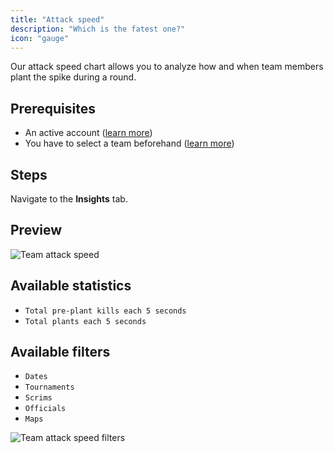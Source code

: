 ```yaml
---
title: "Attack speed"
description: "Which is the fatest one?"
icon: "gauge"
---
```


Our attack speed chart allows you to analyze how and when team members plant the spike during a round.

## Prerequisites

- An active account ([learn more](/get-started/setup))
- You have to select a team beforehand ([learn more](/core/team/root))

## Steps

Navigate to the **Insights** tab.

## Preview

<Frame>
    <img
        src="./images/attack-speed/component.png"
        alt="Team attack speed"
    />
</Frame>

## Available statistics

- `Total pre-plant kills each 5 seconds`
- `Total plants each 5 seconds`

## Available filters

- `Dates`
- `Tournaments`
- `Scrims`
- `Officials`
- `Maps`

<Frame>
    <img
        src="./images/maps/filters.png"
        alt="Team attack speed filters"
    />
</Frame>
